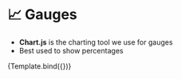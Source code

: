 
<Meta title="Components/Analytics & Graphs" component={Gauge} />

# 📈 Gauges

- **Chart.js** is the charting tool we use for gauges
- Best used to show percentages


<Canvas>
  <Story
    name="Gauge"
    args={{
      value: 50,
      max: 200,
      height: 150,
      width: 150,
      innerText: '25%',
      innerTextFontSize: 12,
      subTitle: 'CPU',
      filledInColor: undefined,
      nonFilledInColor: undefined,
    }}
    argTypes={{
      value: {
        description:
          'The value that is displayed by the gauge. This value should be <= `max`',
        type: { summary: 'number', required: true },
      },
      max: {
        description: 'The max value of the gauge',
        type: { summary: 'number', required: true },
      },
      height: {
        description: 'The height of the gauge',
        type: { summary: 'number' },
        table: {
          defaultValue: {
            summary: 300,
          },
        },
      },
      width: {
        description: 'The width of the gauge',
        type: { summary: 'number | string' },
        table: {
          defaultValue: {
            summary: 300,
          },
        },
      },
      innerText: {
        description: 'Text that shows up inside (in the middle) of the gauge',
        type: { summary: 'string' },
      },
      innerTextFontSize: {
        description: 'The font size in `px` of the inner text',
        type: { summary: 'number' },
      },
      subTitle: {
        description: 'A subtitle that appears below the gauge',
        type: { summary: 'JSX.Element | string' },
      },
      filledInColor: {
        description: 'The color for the filled in portion of the gauge',
        type: { summary: 'string' },
      },
      nonFilledInColor: {
        description: 'The color for the non-filled in portion of the gauge',
        type: { summary: 'string' },
      },
    }}
  >
    {Template.bind({})}
  </Story>
</Canvas>

<ArgsTable story="Gauge" sort="requiredFirst"/>
